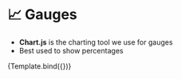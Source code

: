 
<Meta title="Components/Analytics & Graphs" component={Gauge} />

# 📈 Gauges

- **Chart.js** is the charting tool we use for gauges
- Best used to show percentages


<Canvas>
  <Story
    name="Gauge"
    args={{
      value: 50,
      max: 200,
      height: 150,
      width: 150,
      innerText: '25%',
      innerTextFontSize: 12,
      subTitle: 'CPU',
      filledInColor: undefined,
      nonFilledInColor: undefined,
    }}
    argTypes={{
      value: {
        description:
          'The value that is displayed by the gauge. This value should be <= `max`',
        type: { summary: 'number', required: true },
      },
      max: {
        description: 'The max value of the gauge',
        type: { summary: 'number', required: true },
      },
      height: {
        description: 'The height of the gauge',
        type: { summary: 'number' },
        table: {
          defaultValue: {
            summary: 300,
          },
        },
      },
      width: {
        description: 'The width of the gauge',
        type: { summary: 'number | string' },
        table: {
          defaultValue: {
            summary: 300,
          },
        },
      },
      innerText: {
        description: 'Text that shows up inside (in the middle) of the gauge',
        type: { summary: 'string' },
      },
      innerTextFontSize: {
        description: 'The font size in `px` of the inner text',
        type: { summary: 'number' },
      },
      subTitle: {
        description: 'A subtitle that appears below the gauge',
        type: { summary: 'JSX.Element | string' },
      },
      filledInColor: {
        description: 'The color for the filled in portion of the gauge',
        type: { summary: 'string' },
      },
      nonFilledInColor: {
        description: 'The color for the non-filled in portion of the gauge',
        type: { summary: 'string' },
      },
    }}
  >
    {Template.bind({})}
  </Story>
</Canvas>

<ArgsTable story="Gauge" sort="requiredFirst"/>
